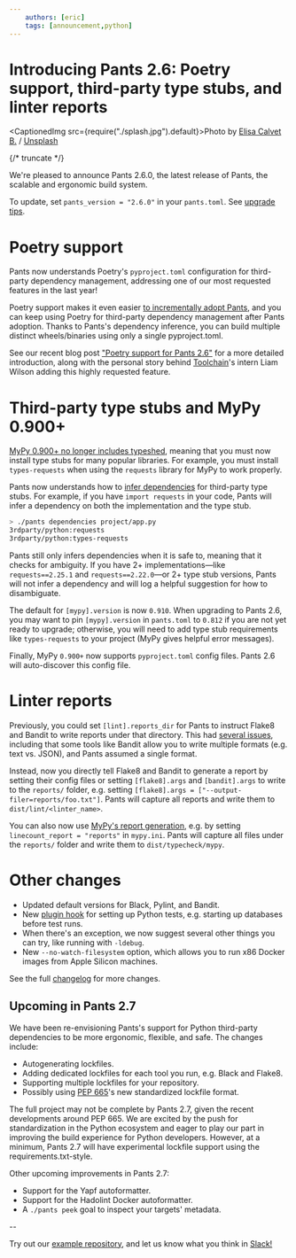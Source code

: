 ```yaml
---
    authors: [eric]
    tags: [announcement,python]
---
```


# Introducing Pants 2.6: Poetry support, third-party type stubs, and linter reports

<CaptionedImg src={require("./splash.jpg").default}>Photo by [Elisa Calvet B.](https://unsplash.com/@elisa_cb?utm_source=ghost&utm_medium=referral&utm_campaign=api-credit) / [Unsplash](https://unsplash.com/?utm_source=ghost&utm_medium=referral&utm_campaign=api-credit)</CaptionedImg>

{/* truncate */}

We're pleased to announce Pants 2.6.0, the latest release of Pants, the scalable and ergonomic build system.

To update, set `pants_version = "2.6.0"` in your `pants.toml`. See [upgrade tips](https://www.pantsbuild.org/docs/upgrade-tips).

# Poetry support

Pants now understands Poetry's `pyproject.toml` configuration for third-party dependency management, addressing one of our most requested features in the last year!

Poetry support makes it even easier [to incrementally adopt Pants](https://www.pantsbuild.org/docs/existing-repositories), and you can keep using Poetry for third-party dependency management after Pants adoption. Thanks to Pants's dependency inference, you can build multiple distinct wheels/binaries using only a single pyproject.toml.

See our recent blog post ["Poetry support for Pants 2.6"](../2021-07-29-poetry-support-for-pants-2-6/index.mdx) for a more detailed introduction, along with the personal story behind [Toolchain](https://toolchain.com/)'s intern Liam Wilson adding this highly requested feature.

# Third-party type stubs and MyPy 0.900+

[MyPy 0.900+ no longer includes typeshed](https://mypy-lang.blogspot.com/2021/06/mypy-0900-released.html), meaning that you must now install type stubs for many popular libraries. For example, you must install `types-requests` when using the `requests` library for MyPy to work properly.

Pants now understands how to [infer dependencies](../2020-10-29-dependency-inference/index.mdx) for third-party type stubs. For example, if you have `import requests` in your code, Pants will infer a dependency on both the implementation and the type stub.

```bash
> ./pants dependencies project/app.py
3rdparty/python:requests
3rdparty/python:types-requests
```

Pants still only infers dependencies when it is safe to, meaning that it checks for ambiguity. If you have 2+ implementations—like `requests==2.25.1` and `requests==2.22.0`—or 2+ type stub versions, Pants will not infer a dependency and will log a helpful suggestion for how to disambiguate.

The default for `[mypy].version` is now `0.910`. When upgrading to Pants 2.6, you may want to pin `[mypy].version` in `pants.toml` to `0.812` if you are not yet ready to upgrade; otherwise, you will need to add type stub requirements like `types-requests` to your project (MyPy gives helpful error messages).

Finally, MyPy `0.900+` now supports `pyproject.toml` config files. Pants 2.6 will auto-discover this config file.

# Linter reports

Previously, you could set `[lint].reports_dir` for Pants to instruct Flake8 and Bandit to write reports under that directory. This had [several issues](https://github.com/pantsbuild/pants/pull/12122), including that some tools like Bandit allow you to write multiple formats (e.g. text vs. JSON), and Pants assumed a single format.

Instead, now you directly tell Flake8 and Bandit to generate a report by setting their config files or setting `[flake8].args` and `[bandit].args` to write to the `reports/` folder, e.g. setting `[flake8].args = ["--output-filer=reports/foo.txt"]`. Pants will capture all reports and write them to `dist/lint/<linter_name>`.

You can also now use [MyPy's report generation](https://mypy.readthedocs.io/en/stable/config_file.html#report-generation), e.g. by setting `linecount_report = "reports"` in `mypy.ini`. Pants will capture all files under the `reports/` folder and write them to `dist/typecheck/mypy`.

# Other changes

- Updated default versions for Black, Pylint, and Bandit.
- New [plugin hook](https://github.com/pantsbuild/pants/pull/12091) for setting up Python tests, e.g. starting up databases before test runs.
- When there's an exception, we now suggest several other things you can try, like running with `-ldebug`.
- New `--no-watch-filesystem` option, which allows you to run x86 Docker images from Apple Silicon machines.

See the full [changelog](https://github.com/pantsbuild/pants/blob/main/src/python/pants/notes/2.6.x.md) for more changes.

## **Upcoming in Pants 2.7**

We have been re-envisioning Pants's support for Python third-party dependencies to be more ergonomic, flexible, and safe. The changes include:

- Autogenerating lockfiles.
- Adding dedicated lockfiles for each tool you run, e.g. Black and Flake8.
- Supporting multiple lockfiles for your repository.
- Possibly using [PEP 665](https://www.python.org/dev/peps/pep-0665/)'s new standardized lockfile format.

The full project may not be complete by Pants 2.7, given the recent developments around PEP 665. We are excited by the push for standardization in the Python ecosystem and eager to play our part in improving the build experience for Python developers. However, at a minimum, Pants 2.7 will have experimental lockfile support using the requirements.txt-style.

Other upcoming improvements in Pants 2.7:

- Support for the Yapf autoformatter.
- Support for the Hadolint Docker autoformatter.
- A `./pants peek` goal to inspect your targets' metadata.

\--

Try out our [example repository](https://github.com/pantsbuild/example-python), and let us know what you think in [Slack!](https://www.pantsbuild.org/docs/getting-help)
